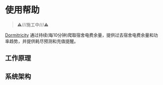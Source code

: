 # 使用帮助

> ⚠️///施工中///⚠️

[Dormitricity](/) 通过持续(每10分钟)爬取宿舍电费余量，提供过去宿舍电费余量和功率趋势，并提供耗尽预测和充值提醒。

## 工作原理



## 系统架构


